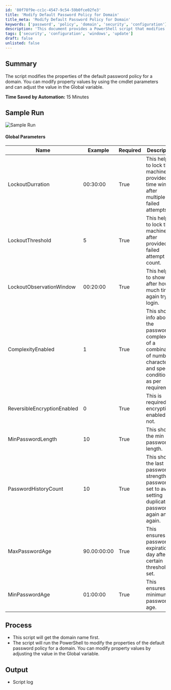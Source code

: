 ```yaml
---
id: '80f78f9e-cc1c-4547-9c54-59b0fce02fe3'
title: 'Modify Default Password Policy for Domain'
title_meta: 'Modify Default Password Policy for Domain'
keywords: ['password', 'policy', 'domain', 'security', 'configuration']
description: 'This document provides a PowerShell script that modifies the properties of the default password policy for a domain. It includes parameters for lockout duration, threshold, observation window, password complexity, encryption, and age settings. The script aims to enhance security by enforcing stricter password policies and is designed to save time by automating the process.'
tags: ['security', 'configuration', 'windows', 'update']
draft: false
unlisted: false
---
```

## Summary

The script modifies the properties of the default password policy for a domain. You can modify property values by using the cmdlet parameters and can adjust the value in the Global variable.

**Time Saved by Automation:** 15 Minutes

## Sample Run

![Sample Run](../../../static/img/GPO---Configure-Default-Password-Policy-Globals/image_1.png)

#### Global Parameters

| Name                        | Example       | Required | Description                                                                                     |
|-----------------------------|---------------|----------|-------------------------------------------------------------------------------------------------|
| LockoutDurration            | 00:30:00      | True     | This helps to lock the machine to provided time window after multiple failed attempts.         |
| LockoutThreshold            | 5             | True     | This helps to lock the machine after provided failed attempt count.                            |
| LockoutObservationWindow    | 00:20:00      | True     | This helps to show info after how much time again try to login.                               |
| ComplexityEnabled           | 1             | True     | This shows info about the password complexity of a combination of numbers, characters, and special conditions as per requirement. |
| ReversibleEncryptionEnabled  | 0             | True     | This is required for encryption enabled or not.                                               |
| MinPasswordLength          | 10            | True     | This shows the min password length.                                                            |
| PasswordHistoryCount       | 10            | True     | This shows the last password strength and password set to avoid setting duplicate password again and again. |
| MaxPasswordAge             | 90.00:00:00   | True     | This ensures the password expiration day after a certain threshold set.                        |
| MinPasswordAge             | 01:00:00      | True     | This ensures the minimum password age.                                                          |

## Process

- This script will get the domain name first.
- The script will run the PowerShell to modify the properties of the default password policy for a domain. You can modify property values by adjusting the value in the Global variable.

## Output

- Script log













